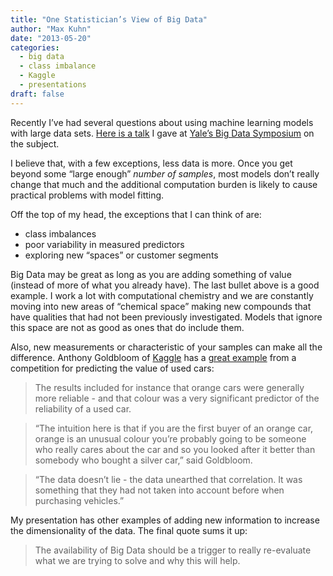 ```yaml
---
title: "One Statistician’s View of Big Data"
author: "Max Kuhn"
date: "2013-05-20"
categories:
  - big data
  - class imbalance
  - Kaggle
  - presentations
draft: false
---
```


Recently I've had several questions about using machine learning models with large data sets. [Here is a talk][1] I gave at [Yale's Big Data Symposium](http://www.cs.yale.edu/calendars/schultz_symposium.html) on the subject.

[1]: /s/KuhnYale.pdf

I believe that, with a few exceptions, less data is more. Once you get beyond some "large enough" _number of samples_, most models don't really change that much and the additional computation burden is likely to cause practical problems with model fitting.  

Off the top of my head, the exceptions that I can think of are:

* class imbalances
* poor variability in measured predictors
* exploring new "spaces" or customer segments

Big Data may be great as long as you are adding something of value (instead of more of what you already have). The last bullet above is a good example. I work a lot with computational chemistry and we are constantly moving into new areas of "chemical space" making new compounds that have qualities that had not been previously investigated. Models that ignore this space are not as good as ones that do include them.

Also, new measurements or characteristic of your samples can make all the difference. Anthony Goldbloom of [Kaggle](http://kaggel.com) has a [great example](http://www.smh.com.au/technology/technology-news/kaggle-data-with-destiny-20120619-20l7g.html) from a competition for predicting the value of used cars: 

> The results included for instance that orange cars were generally more reliable - and that colour was a very significant predictor of the reliability of a used car.

> "The intuition here is that if you are the first buyer of an orange car, orange is an unusual colour you're probably going to be someone who really cares about the car and so you looked after it better than somebody who bought a silver car," said Goldbloom.

> "The data doesn't lie - the data unearthed that correlation. It was something that they had not taken into account before when purchasing vehicles."

My presentation has other examples of adding new information to increase the dimensionality of the data. The final quote sums it up:

> The availability of Big Data should be a trigger to really re-evaluate what we are trying to solve and why this will help.

